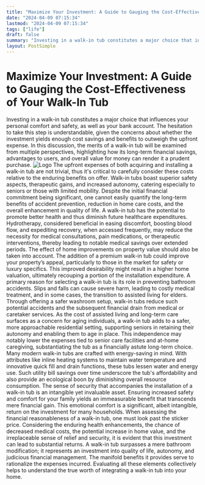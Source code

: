 ```yaml
---
title: "Maximize Your Investment: A Guide to Gauging the Cost-Effectiveness of Your Walk-In Tub"
date: "2024-04-09 07:15:34"
lastmod: "2024-04-09 07:15:34"
tags: ["life"]
draft: false
summary: "Investing in a walk-in tub constitutes a major choice that influences your personal comfort and safety, as well as your bank account. The hesitation to take this step is understandable, given the concerns about whether the investment yields enough cost savings and benefits to outweigh the upfront expense. In this discussion, the merits of a walk-in tub will be examined from multiple perspectives, highlighting how its long-term financial savings, advantages to users, and overall value for money can render it a prudent purchase."
layout: PostSimple
---
```

# Maximize Your Investment: A Guide to Gauging the Cost-Effectiveness of Your Walk-In Tub
Investing in a walk-in tub constitutes a major choice that influences your personal comfort and safety, as well as your bank account. The hesitation to take this step is understandable, given the concerns about whether the investment yields enough cost savings and benefits to outweigh the upfront expense. In this discussion, the merits of a walk-in tub will be examined from multiple perspectives, highlighting how its long-term financial savings, advantages to users, and overall value for money can render it a prudent purchase.
<img alt="Logo" class="lazyImg" data-src="https://cdn.seniorsselection.com/src_image/027c5e32519eb022856b6c8d88b513c9.webp" src="/statics/image/loading.webp"/>
The upfront expenses of both acquiring and installing a walk-in tub are not trivial, thus it's critical to carefully consider these costs relative to the enduring benefits on offer. Walk-in tubs boast superior safety aspects, therapeutic gains, and increased autonomy, catering especially to seniors or those with limited mobility. Despite the initial financial commitment being significant, one cannot easily quantify the long-term benefits of accident prevention, reduction in home care costs, and the overall enhancement in quality of life.
A walk-in tub has the potential to promote better health and thus diminish future healthcare expenditures. Hydrotherapy, considered beneficial in easing discomfort, boosting blood flow, and expediting recovery, when accessed frequently, may reduce the necessity for medical consultations, pain medications, or therapeutic interventions, thereby leading to notable medical savings over extended periods.
The effect of home improvements on property value should also be taken into account. The addition of a premium walk-in tub could improve your property’s appeal, particularly to those in the market for safety or luxury specifics. This improved desirability might result in a higher home valuation, ultimately recouping a portion of the installation expenditure.
A primary reason for selecting a walk-in tub is its role in preventing bathroom accidents. Slips and falls can cause severe harm, leading to costly medical treatment, and in some cases, the transition to assisted living for elders. Through offering a safer washroom setup, walk-in tubs reduce such potential accidents and the subsequent financial drain from medical or caretaker services.
As the cost of assisted living and long-term care surfaces as a concern for aging individuals, a walk-in tub adds to a safer, more approachable residential setting, supporting seniors in retaining their autonomy and enabling them to age in place. This independence may notably lower the expenses tied to senior care facilities and at-home caregiving, substantiating the tub as a financially astute long-term choice.
Many modern walk-in tubs are crafted with energy-saving in mind. With attributes like inline heating systems to maintain water temperature and innovative quick fill and drain functions, these tubs lessen water and energy use. Such utility bill savings over time underscore the tub's affordability and also provide an ecological boon by diminishing overall resource consumption.
The sense of security that accompanies the installation of a walk-in tub is an intangible yet invaluable asset. Ensuring increased safety and comfort for your family yields an immeasurable benefit that transcends mere financial gain. This emotional comfort is a significant, albeit intangible, return on the investment for many households.
When assessing the financial reasonableness of a walk-in tub, one must look past the sticker price. Considering the enduring health enhancements, the chance of decreased medical costs, the potential increase in home value, and the irreplaceable sense of relief and security, it is evident that this investment can lead to substantial returns. A walk-in tub surpasses a mere bathroom modification; it represents an investment into quality of life, autonomy, and judicious financial management. The manifold benefits it provides serve to rationalize the expenses incurred. Evaluating all these elements collectively helps to understand the true worth of integrating a walk-in tub into your home.
        